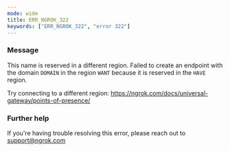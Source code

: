 ```yaml
---
mode: wide
title: ERR_NGROK_322
keywords: ["ERR_NGROK_322", "error 322"]
---
```


### Message

This name is reserved in a different region.
Failed to create an endpoint with the domain `DOMAIN` in the region `WANT` because it is reserved
in the `HAVE` region.

Try connecting to a different region: https://ngrok.com/docs/universal-gateway/points-of-presence/

### Further help

If you're having trouble resolving this error, please reach out to [support@ngrok.com](mailto:support@ngrok.com?subject=Help%20with%20ERR_NGROK_322)

